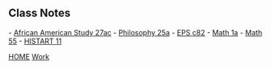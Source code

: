 ==Class Notes==

- [[afristudy27ac/African American Study 27ac|African American Study 27ac]]
- [[philo25a/Philosophy 25a|Philosophy 25a]]
- [[epsc82/EPS c82|EPS c82]]
- [[Math 1a]]
- [[Math 55]]
- [[histart11/HISTART 11|HISTART 11]]


[[index|HOME]]   [[Work]]
